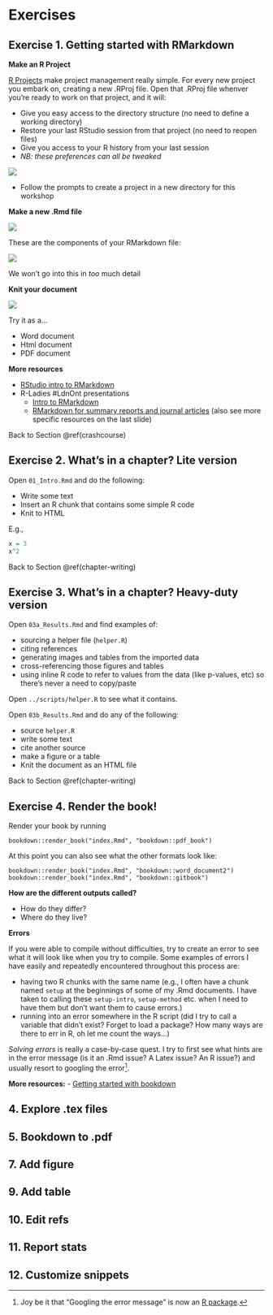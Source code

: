 # Exercises

## Exercise 1. Getting started with RMarkdown {#ex1}

**Make an R Project**

[R Projects](https://support.rstudio.com/hc/en-us/articles/200526207-Using-Projects) make project management really simple. For every new project you embark on, creating a new .RProj file. 
Open that .RProj file whenver you're ready to work on that project, and it will: 

- Give you easy access to the directory structure (no need to define a working directory)
- Restore your last RStudio session from that project (no need to reopen files)
- Give you access to your R history from your last session
- *NB: these preferences can all be tweaked*

![](../images/new_project.png)

- Follow the prompts to create a project in a new directory for this workshop

**Make a new .Rmd file**

![](../images/new_rmd.png)

These are the components of your RMarkdown file:

![](images/rmarkdown_parts.png)

We won't go into this in *too* much detail

**Knit your document**

![](images/knit.png)

Try it as a...

- Word document
- Html document
- PDF document

**More resources**

- [RStudio intro to RMarkdown](https://rmarkdown.rstudio.com/lesson-1.html)
- R-Ladies #LdnOnt presentations
  - [Intro to RMarkdown](https://github.com/rladies/meetup-presentations_london_ontario/tree/master/2017-03-04_Intro2RMarkdown)
  - [RMarkdown for summary reports and journal articles](https://github.com/rladies/meetup-presentations_london_ontario/tree/master/2018-03-06_rmarkdown) (also see more specific resources on the last slide)
  
Back to Section \@ref(crashcourse)


## Exercise 2. What's in a chapter? Lite version {#ex2}
Open `01_Intro.Rmd` and do the following:

- Write some text
- Insert an R chunk that contains some simple R code
- Knit to HTML

E.g., 

```r
x = 3
x^2
```

Back to Section \@ref(chapter-writing)

## Exercise 3. What's in a chapter? Heavy-duty version {#ex3}

Open `03a_Results.Rmd` and find examples of: 

- sourcing a helper file (`helper.R`)
- citing references
- generating images and tables from the imported data
- cross-referencing those figures and tables
- using inline R code to refer to values from the data (like p-values, etc) so there's never a need to copy/paste


Open `../scripts/helper.R` to see what it contains.

Open `03b_Results.Rmd` and do any of the following:

- source `helper.R`
- write some text
- cite another source
- make a figure or a table
- Knit the document as an HTML file

Back to Section \@ref(chapter-writing)


## Exercise 4. Render the book! {#ex4}

Render your book by running

```
bookdown::render_book("index.Rmd", "bookdown::pdf_book")
```

At this point you can also see what the other formats look like:

```
bookdown::render_book("index.Rmd", "bookdown::word_document2")
bookdown::render_book("index.Rmd", "bookdown::gitbook")
```

**How are the different outputs called?**

- How do they differ? 
- Where do they live?


**Errors**

If you were able to compile without difficulties, try to create an error to see what it will look like when you try to compile. Some examples of errors I have easily and repeatedly encountered throughout this process are: 

- having two R chunks with the same name (e.g., I often have a chunk named `setup` at the beginnings of some of my .Rmd documents. I have taken to calling these `setup-intro`, `setup-method` etc. when I need to have them but don't want them to cause errors.)
- running into an error somewhere in the R script (did I try to call a variable that didn't exist? Forget to load a package? How many ways are there to err in R, oh let me count the ways...)

*Solving errors* is really a case-by-case quest. I try to first see what hints are in the error message (is it an .Rmd issue? A Latex issue? An R issue?) and usually resort to googling the error[^google-it]. 

[^google-it]: Joy be it that "Googling the error message" is now an [R package](https://github.com/coatless/searcher).

**More resources:**
- [Getting started with bookdown](https://bookdown.org/yihui/bookdown/get-started.html)


## 4. Explore .tex files
## 5. Bookdown to .pdf
## 7. Add figure
## 9. Add table
## 10. Edit refs
## 11. Report stats
## 12. Customize snippets





